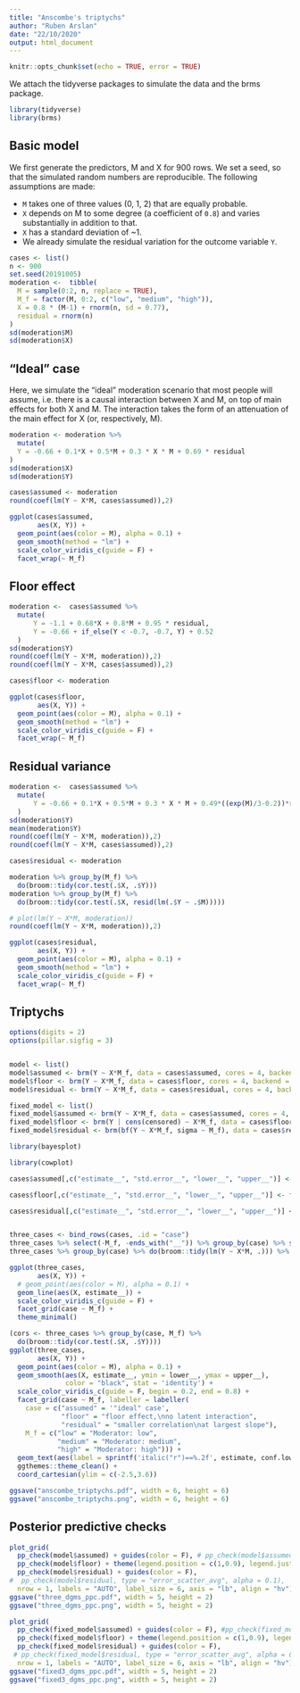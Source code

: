 ```yaml
---
title: "Anscombe's triptychs"
author: "Ruben Arslan"
date: "22/10/2020"
output: html_document
---
```


```r
knitr::opts_chunk$set(echo = TRUE, error = TRUE)
```


We attach the tidyverse packages to simulate the data and the brms package.

```r
library(tidyverse)
library(brms)
```

## Basic model
We first generate the predictors, M and X for 900 rows.
We set a seed, so that the simulated random numbers are reproducible.
The following assumptions are made:

- `M` takes one of three values (0, 1, 2) that are equally probable.
- `X` depends on M to some degree (a coefficient of `0.8`) and varies substantially in addition to that.
- `X` has a standard deviation of ~1.
- We already simulate the residual variation for the outcome variable `Y`.


```r
cases <- list()
n <- 900
set.seed(20191005)
moderation <-  tibble(
  M = sample(0:2, n, replace = TRUE),
  M_f = factor(M, 0:2, c("low", "medium", "high")),
  X = 0.8 * (M-1) + rnorm(n, sd = 0.77),
  residual = rnorm(n)
)
sd(moderation$M)
sd(moderation$X)
```


## "Ideal" case
Here, we simulate the "ideal" moderation scenario that most people will assume, i.e. there is a causal interaction between X and M, on top of main effects for both X and M. The interaction takes the form of an attenuation of the main effect for X (or, respectively, M).
```r
moderation <- moderation %>% 
  mutate(
  Y = -0.66 + 0.1*X + 0.5*M + 0.3 * X * M + 0.69 * residual
)
sd(moderation$X)
sd(moderation$Y)
```

```r
cases$assumed <- moderation
round(coef(lm(Y ~ X*M, cases$assumed)),2)

ggplot(cases$assumed, 
       aes(X, Y)) +
  geom_point(aes(color = M), alpha = 0.1) +
  geom_smooth(method = "lm") +
  scale_color_viridis_c(guide = F) +
  facet_wrap(~ M_f)
```

## Floor effect
```r
moderation <-  cases$assumed %>% 
  mutate(
      Y = -1.1 + 0.68*X + 0.8*M + 0.95 * residual,
      Y = -0.66 + if_else(Y < -0.7, -0.7, Y) + 0.52
  )
sd(moderation$Y)
round(coef(lm(Y ~ X*M, moderation)),2)
round(coef(lm(Y ~ X*M, cases$assumed)),2)
```

```r
cases$floor <- moderation

ggplot(cases$floor, 
       aes(X, Y)) +
  geom_point(aes(color = M), alpha = 0.1) +
  geom_smooth(method = "lm") +
  scale_color_viridis_c(guide = F) +
  facet_wrap(~ M_f)
```


## Residual variance
```r
moderation <-  cases$assumed %>% 
  mutate(
      Y = -0.66 + 0.1*X + 0.5*M + 0.3 * X * M + 0.49*((exp(M)/3-0.2))*residual
  )
sd(moderation$Y)
mean(moderation$Y)
round(coef(lm(Y ~ X*M, moderation)),2)
round(coef(lm(Y ~ X*M, cases$assumed)),2)
```

```r
cases$residual <- moderation

moderation %>% group_by(M_f) %>% 
  do(broom::tidy(cor.test(.$X, .$Y)))
moderation %>% group_by(M_f) %>% 
  do(broom::tidy(cor.test(.$X, resid(lm(.$Y ~ .$M)))))

# plot(lm(Y ~ X*M, moderation))
round(coef(lm(Y ~ X*M, moderation)),2)

ggplot(cases$residual, 
       aes(X, Y)) +
  geom_point(aes(color = M), alpha = 0.1) +
  geom_smooth(method = "lm") +
  scale_color_viridis_c(guide = F) +
  facet_wrap(~ M_f)
```

## Triptychs
```r
options(digits = 2)
options(pillar.sigfig = 3)


model <- list()
model$assumed <- brm(Y ~ X*M_f, data = cases$assumed, cores = 4, backend = "cmdstanr", file = "assumed")
model$floor <- brm(Y ~ X*M_f, data = cases$floor, cores = 4, backend = "cmdstanr", file = "floor")
model$residual <- brm(Y ~ X*M_f, data = cases$residual, cores = 4, backend = "cmdstanr", file = "residual")

fixed_model <- list()
fixed_model$assumed <- brm(Y ~ X*M_f, data = cases$assumed, cores = 4, backend = "cmdstanr", file = "assumed")
fixed_model$floor <- brm(Y | cens(censored) ~ X*M_f, data = cases$floor %>% mutate(censored = if_else(Y < -0.83, "left", "none")), cores = 4, backend = "cmdstanr", file = "fixed_floor")
fixed_model$residual <- brm(bf(Y ~ X*M_f, sigma ~ M_f), data = cases$residual, cores = 4, backend = "cmdstanr", file = "fixed_residual")

library(bayesplot)

library(cowplot)

cases$assumed[,c("estimate__", "std.error__", "lower__", "upper__")] <- fitted(model$assumed)

cases$floor[,c("estimate__", "std.error__", "lower__", "upper__")] <- fitted(model$floor)

cases$residual[,c("estimate__", "std.error__", "lower__", "upper__")] <- fitted(model$residual)


three_cases <- bind_rows(cases, .id = "case")
three_cases %>% select(-M_f, -ends_with("__")) %>% group_by(case) %>% summarise_all(list(~mean(.), ~sd(.)))
three_cases %>% group_by(case) %>% do(broom::tidy(lm(Y ~ X*M, .))) %>% select(case, term, estimate) %>% tidyr::pivot_wider(id_cols = case, names_from = term, values_from = estimate)

ggplot(three_cases, 
       aes(X, Y)) +
  # geom_point(aes(color = M), alpha = 0.1) +
  geom_line(aes(X, estimate__)) +
  scale_color_viridis_c(guide = F) +
  facet_grid(case ~ M_f) +
  theme_minimal()

```


```r
(cors <- three_cases %>% group_by(case, M_f) %>%
  do(broom::tidy(cor.test(.$X, .$Y))))
ggplot(three_cases, 
       aes(X, Y)) +
  geom_point(aes(color = M), alpha = 0.1) +
  geom_smooth(aes(X, estimate__, ymin = lower__, ymax = upper__), 
              color = "black", stat = 'identity') +
  scale_color_viridis_c(guide = F, begin = 0.2, end = 0.8) +
  facet_grid(case ~ M_f, labeller = labeller(
    case = c("assumed" = '"ideal" case', 
             "floor" = "floor effect,\nno latent interaction",
             "residual" = "smaller correlation\nat largest slope"),
    M_f = c("low" = "Moderator: low",
            "medium" = "Moderator: medium",
            "high" = "Moderator: high"))) +
  geom_text(aes(label = sprintf('italic("r")==%.2f', estimate, conf.low, conf.high)), x= -2.5, y=2.5, data = cors, hjust = 0, parse = TRUE, size = 3) +
  ggthemes::theme_clean() +
  coord_cartesian(ylim = c(-2.5,3.6))

ggsave("anscombe_triptychs.pdf", width = 6, height = 6)
ggsave("anscombe_triptychs.png", width = 6, height = 6)
```


## Posterior predictive checks
```r

plot_grid(
  pp_check(model$assumed) + guides(color = F), # pp_check(model$assumed, type = "error_scatter_avg", alpha = 0.1),
  pp_check(model$floor) + theme(legend.position = c(1,0.9), legend.justification = "right"), # pp_check(model$floor, type = "error_scatter_avg", alpha = 0.1), 
  pp_check(model$residual) + guides(color = F),
#  pp_check(model$residual, type = "error_scatter_avg", alpha = 0.1),
  nrow = 1, labels = "AUTO", label_size = 6, axis = "lb", align = "hv")
ggsave("three_dgms_ppc.pdf", width = 5, height = 2)
ggsave("three_dgms_ppc.png", width = 5, height = 2)

plot_grid(
  pp_check(fixed_model$assumed) + guides(color = F), #pp_check(fixed_model$assumed, type = "error_scatter_avg", alpha = 0.1),
  pp_check(fixed_model$floor) + theme(legend.position = c(1,0.9), legend.justification = "right"),# pp_check(fixed_model$floor, type = "error_scatter_avg", alpha = 0.1), 
  pp_check(fixed_model$residual) + guides(color = F),
 # pp_check(fixed_model$residual, type = "error_scatter_avg", alpha = 0.1),
  nrow = 1, labels = "AUTO", label_size = 6, axis = "lb", align = "hv")
ggsave("fixed3_dgms_ppc.pdf", width = 5, height = 2)
ggsave("fixed3_dgms_ppc.png", width = 5, height = 2)

```


